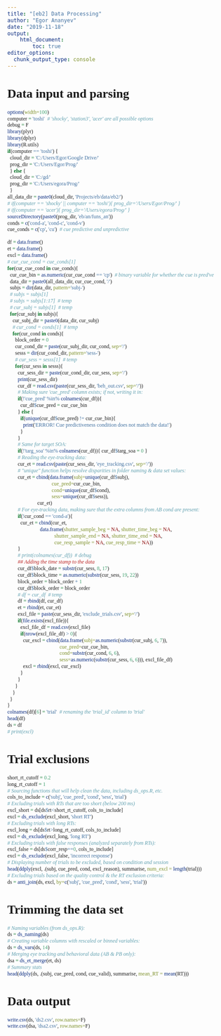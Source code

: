 ```yaml
---
title: "[eb2] Data Processing"
author: "Egor Ananyev"
date: "2019-11-18"
output:
    html_document:
        toc: true
editor_options: 
  chunk_output_type: console
---
```


<style type="text/css">
body, td{
  font-family: Cambria;
}
code.r{
  font-family: Inconsolata;
}
</style>

# Data input and parsing
```r
options(width=100)
computer = 'toshi'  # 'shocky', 'station3', 'acer' are all possible options
debug = F
library(plyr)
library(dplyr)
library(R.utils)
if(computer == 'toshi') {
  cloud_dir = 'C:/Users/Egor/Google Drive/'
  prog_dir = 'C:/Users/Egor/Prog/'
  } else {
  cloud_dir = 'C:/gd/' 
  prog_dir = 'C:/Users/egora/Prog/'
  }
all_data_dir = paste0(cloud_dir, 'Projects/eb/data/eb2/')
# if(computer == 'shocky' || computer == 'toshi'){ prog_dir='/Users/Egor/Prog/' }
# if(computer == 'acer'){ prog_dir='/Users/egora/Prog/' }
sourceDirectory(paste0(prog_dir, 'eb/an/funs_an'))
conds = c('cond-a', 'cond-c', 'cond-v')
cue_conds = c('cp', 'cu')  # cue predictive and unpredictive
```

```r
df = data.frame()
et = data.frame()
excl = data.frame()
# cur_cue_cond = cue_conds[1]
for(cur_cue_cond in cue_conds){
  cur_cue_bin = as.numeric(cur_cue_cond == 'cp')  # binary variable for whether the cue is pred've
  data_dir = paste0(all_data_dir, cur_cue_cond, '/')
  subjs = dir(data_dir, pattern='subj-')
  # subjs = subjs[1]
  # subjs = subjs[1:17]  # temp
  # cur_subj = subjs[1]  # temp
  for(cur_subj in subjs){
    cur_subj_dir = paste0(data_dir, cur_subj)
    # cur_cond = conds[1]  # temp
    for(cur_cond in conds){
      block_order = 0
      cur_cond_dir = paste(cur_subj_dir, cur_cond, sep='/')
      sesss = dir(cur_cond_dir, pattern='sess-')
      # cur_sess = sesss[1]  # temp
      for(cur_sess in sesss){
        cur_sess_dir = paste(cur_cond_dir, cur_sess, sep='/')
        print(cur_sess_dir)
        cur_df = read.csv(paste(cur_sess_dir, 'beh_out.csv', sep='/'))
        # Making sure 'cue_pred' column exists; if not, writing it in:
        if(!'cue_pred' %in% colnames(cur_df)){
          cur_df$cue_pred = cur_cue_bin
        } else {
          if(unique(cur_df$cue_pred) != cur_cue_bin){
            print('ERROR! Cue predictiveness condition does not match the data!')
          }
        }
        # Same for target SOA:
        if(!'targ_soa' %in% colnames(cur_df)){ cur_df$targ_soa = 0 }
        # Reading the eye-tracking data:
        cur_et = read.csv(paste(cur_sess_dir, 'eye_tracking.csv', sep='/'))
        # "unique" function helps resolve disparities in folder naming & data set values:
        cur_et = cbind(data.frame(subj=unique(cur_df$subj),
                                  cue_pred=cur_cue_bin, 
                                  cond=unique(cur_df$cond), 
                                  sess=unique(cur_df$sess)),
                       cur_et)
        # For eye-tracking data, making sure that the extra columns from AB cond are present:
        if(!cur_cond == 'cond-a'){
          cur_et = cbind(cur_et,
                         data.frame(shutter_sample_beg = NA, shutter_time_beg = NA,
                                    shutter_sample_end = NA, shutter_time_end = NA,
                                    cue_resp_sample = NA, cue_resp_time = NA))
        }
        # print(colnames(cur_df))  # debug
        ## Adding the time stamp to the data
        cur_df$block_date = substr(cur_sess, 8, 17)
        cur_df$block_time = as.numeric(substr(cur_sess, 19, 22))
        block_order = block_order + 1
        cur_df$block_order = block_order
        # df = cur_df  # temp
        df = rbind(df, cur_df)
        et = rbind(et, cur_et)
        excl_file = paste(cur_sess_dir, 'exclude_trials.csv', sep='/')
        if(file.exists(excl_file)){
          excl_file_df = read.csv(excl_file)
          if(nrow(excl_file_df) > 0){
            cur_excl = cbind(data.frame(subj=as.numeric(substr(cur_subj, 6, 7)), 
                                        cue_pred=cur_cue_bin,
                                        cond=substr(cur_cond, 6, 6),
                                        sess=as.numeric(substr(cur_sess, 6, 6))), excl_file_df)
            excl = rbind(excl, cur_excl)
          }
        }
      }
    }
  }
}
colnames(df)[6] = 'trial'  # renaming the 'trial_id' column to 'trial'
head(df)
ds = df
# print(excl)
```

# Trial exclusions
```r
short_rt_cutoff = 0.2
long_rt_cutoff = 1
# Sourcing functions that will help clean the data, including ds_ops.R, etc.
cols_to_include = c('subj', 'cue_pred', 'cond', 'sess', 'trial')
# Excluding trials with RTs that are too short (below 200 ms)
excl_short = ds[ds$rt<short_rt_cutoff, cols_to_include]
excl = ds_exclude(excl_short, 'short RT')
# Excluding trials with long RTs:
excl_long = ds[ds$rt>long_rt_cutoff, cols_to_include]
excl = ds_exclude(excl_long, 'long RT')
# Excluding trials with false responses (analyzed separately from RTs):
excl_false = ds[ds$corr_resp==0, cols_to_include]
excl = ds_exclude(excl_false, 'incorrect response')
# Displaying number of trials to be excluded, based on condition and session
head(ddply(excl, .(subj, cue_pred, cond, excl_reason), summarise, num_excl = length(trial)))
# Excluding trials based on the quality control & the RT exclusion criteria:
ds = anti_join(ds, excl, by=c('subj', 'cue_pred', 'cond', 'sess', 'trial'))
```

# Trimming the data set
```r
# Naming variables (from ds_ops.R):
ds = ds_naming(ds)
# Creating variable columns with rescaled or binned variables:
ds = ds_vars(ds, 14)
# Merging eye tracking and behavioral data (AB & PB only):
dsa = ds_et_merge(et, ds)
# Summary stats
head(ddply(ds, .(subj, cue_pred, cond, cue_valid), summarise, mean_RT = mean(RT)))
```

# Data output
```r
write.csv(ds, 'ds2.csv', row.names=F)
write.csv(dsa, 'dsa2.csv', row.names=F)
```